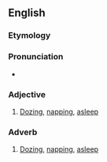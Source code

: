 ==English==

===Etymology===
{{prefix|en|a|doze}}

===Pronunciation===
* {{IPA|en|/əˈdoʊz/}}

===Adjective===
{{en-adj|-}}

# [[doze|Dozing]], [[nap|napping]], [[asleep]]

===Adverb===
{{en-adv|-}}

# [[doze|Dozing]], [[nap|napping]], [[asleep]]
#: {{ux|en|He lay '''adoze''', rousing only when someone came too close.}}